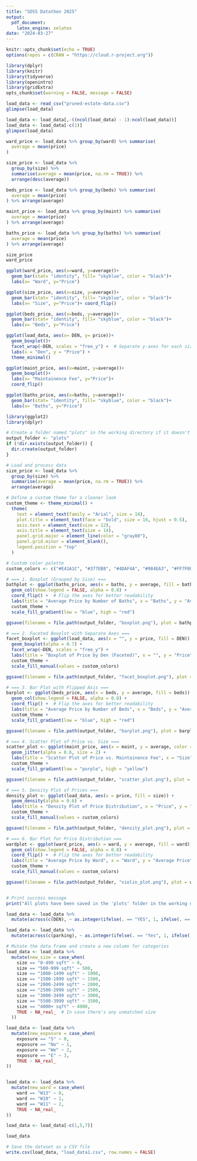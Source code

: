 ```yaml
---
title: "SDSS Datathon 2025"
output: 
  pdf_document:
    latex_engine: xelatex
date: "2024-03-27"
---
```


```r
knitr::opts_chunk$set(echo = TRUE)
options(repos = c(CRAN = "https://cloud.r-project.org"))
```

```r
library(dplyr)
library(knitr)
library(tidyverse)
library(openintro)
library(gridExtra)
opts_chunk$set(warning = FALSE, message = FALSE)
```

```r
load_data <- read_csv("pruned-estate-data.csv")
glimpse(load_data)
```

```r
load_data <- load_data[,-((ncol(load_data) - 1):ncol(load_data))]
load_data <- load_data[-c(1)]
glimpse(load_data)

```

```r
ward_price <- load_data %>% group_by(ward) %>% summarise(
  average = mean(price)
)

size_price <- load_data %>%
  group_by(size) %>%
  summarise(average = mean(price, na.rm = TRUE)) %>%
  arrange(desc(average))

beds_price <- load_data %>% group_by(beds) %>% summarise(
  average = mean(price)
) %>% arrange(average)

maint_price <- load_data %>% group_by(maint) %>% summarise(
  average = mean(price)
) %>% arrange(average)

baths_price <- load_data %>% group_by(baths) %>% summarise(
  average = mean(price)
) %>% arrange(average)

size_price
ward_price

ggplot(ward_price, aes(x=ward, y=average))+
  geom_bar(stat= "identity", fill= "skyblue", color = "black")+ 
  labs(x= "Ward", y="Price")

ggplot(size_price, aes(x=size, y=average))+
  geom_bar(stat= "identity", fill= "skyblue", color = "black")+
  labs(x= "Size", y="Price")+ coord_flip()

ggplot(beds_price, aes(x=beds, y=average))+
  geom_bar(stat= "identity", fill= "skyblue", color = "black")+
  labs(x= "Beds", y="Price")

ggplot(load_data, aes(x= DEN, y= price))+
  geom_boxplot()+
  facet_wrap(~DEN, scales = "free_y") +  # Separate y-axes for each size
  labs(x = "Den", y = "Price") +
  theme_minimal()

ggplot(maint_price, aes(x=maint, y=average))+
  geom_boxplot()+
  labs(x= "Maintainence Fee", y="Price")+
  coord_flip()

ggplot(baths_price, aes(x=baths, y=average))+
  geom_bar(stat= "identity", fill= "skyblue", color = "black")+
  labs(x= "Baths", y="Price")

```
```r
library(ggplot2)
library(dplyr)

# Create a folder named "plots" in the working directory if it doesn't exist
output_folder <- "plots"
if (!dir.exists(output_folder)) {
  dir.create(output_folder)
}

# Load and process data
size_price <- load_data %>%
  group_by(size) %>%
  summarise(average = mean(price, na.rm = TRUE)) %>%
  arrange(average)

# Define a custom theme for a cleaner look
custom_theme <- theme_minimal() +
  theme(
    text = element_text(family = "Arial", size = 14),
    plot.title = element_text(face = "bold", size = 16, hjust = 0.5),
    axis.text = element_text(size = 12),
    axis.title = element_text(size = 14),
    panel.grid.major = element_line(color = "gray80"),
    panel.grid.minor = element_blank(),
    legend.position = "top"
  )

# Custom color palette
custom_colors <- c("#E41A1C", "#377EB8", "#4DAF4A", "#984EA3", "#FF7F00", "#FFFF33", "#A65628", "#F781BF", "#999999")

# === 1. Boxplot (Grouped by Size) ===
bathplot <- ggplot(baths_price, aes(x = baths, y = average, fill = baths)) +
  geom_col(show.legend = FALSE, alpha = 0.8) +
  coord_flip() +  # Flip the axes for better readability
  labs(title = "Average Price by Number of Baths", x = "Baths", y = "Average Price") +
  custom_theme +
  scale_fill_gradient(low = "blue", high = "red")

ggsave(filename = file.path(output_folder, "boxplot.png"), plot = bathplot, width = 8, height = 5, dpi = 300)

# === 2. Faceted Boxplot with Separate Axes ===
facet_boxplot <- ggplot(load_data, aes(x = "", y = price, fill = DEN)) +
  geom_boxplot(alpha = 0.7) +
  facet_wrap(~DEN, scales = "free_y") +
  labs(title = "Boxplot of Price by Den (Faceted)", x = "", y = "Price") +
  custom_theme +
  scale_fill_manual(values = custom_colors)

ggsave(filename = file.path(output_folder, "facet_boxplot.png"), plot = facet_boxplot, width = 10, height = 6, dpi = 300)

# === 3. Bar Plot with Flipped Axis ===
barplot <- ggplot(beds_price, aes(x = beds, y = average, fill = beds)) +
  geom_col(show.legend = FALSE, alpha = 0.8) +
  coord_flip() +  # Flip the axes for better readability
  labs(title = "Average Price by Number of Beds", x = "Beds", y = "Average Price") +
  custom_theme +
  scale_fill_gradient(low = "blue", high = "red")

ggsave(filename = file.path(output_folder, "barplot.png"), plot = barplot, width = 8, height = 5, dpi = 300)

# === 4. Scatter Plot of Price vs. Size ===
scatter_plot <- ggplot(maint_price, aes(x = maint, y = average, color = maint)) +
  geom_jitter(alpha = 0.6, size = 2) +
  labs(title = "Scatter Plot of Price vs. Maintainence Fee", x = "Size", y = "Price") +
  custom_theme +
  scale_fill_gradient(low = "purple", high = "yellow")

ggsave(filename = file.path(output_folder, "scatter_plot.png"), plot = scatter_plot, width = 8, height = 5, dpi = 300)

# === 5. Density Plot of Prices ===
density_plot <- ggplot(load_data, aes(x = price, fill = size)) +
  geom_density(alpha = 0.6) +
  labs(title = "Density Plot of Price Distribution", x = "Price", y = "Density") +
  custom_theme +
  scale_fill_manual(values = custom_colors)

ggsave(filename = file.path(output_folder, "density_plot.png"), plot = density_plot, width = 8, height = 5, dpi = 300)

# === 6. Bar Plot for Price Distribution ===
wardplot <- ggplot(ward_price, aes(x = ward, y = average, fill = ward)) +
  geom_col(show.legend = FALSE, alpha = 0.8) +
  coord_flip() +  # Flip the axes for better readability
  labs(title = "Average Price by Ward", x = "Ward", y = "Average Price") +
  custom_theme +
  scale_fill_manual(values = custom_colors) 

ggsave(filename = file.path(output_folder, "violin_plot.png"), plot = wardplot, width = 8, height = 5, dpi = 300)


# Print success message
print("All plots have been saved in the 'plots' folder in the working directory.")


```

```r
load_data <- load_data %>% 
  mutate(across(c(DEN), ~ as.integer(ifelse(. == "YES", 1, ifelse(. == "No", 0, .)))))

load_data <- load_data %>% 
  mutate(across(c(parking), ~ as.integer(ifelse(. == "Yes", 1, ifelse(. == "N", 0, .)))))

# Mutate the data frame and create a new column for categories
load_data <- load_data %>%
  mutate(new_size = case_when(
    size == "0-499 sqft" ~ 0,
    size == "500-999 sqft" ~ 500,
    size == "1000-1499 sqft" ~ 1000,
    size == "1500-1999 sqft" ~ 1500,
    size == "2000-2499 sqft" ~ 2000,
    size == "2500-2999 sqft" ~ 2500,
    size == "3000-3499 sqft" ~ 3000,
    size == "5500-3999 sqft" ~ 3500,
    size == "4000+ sqft" ~ 4000,
    TRUE ~ NA_real_  # In case there's any unmatched size
  ))

load_data <- load_data %>%
  mutate(new_exposure = case_when(
    exposure == "S" ~ 0,
    exposure == "No" ~ 1,
    exposure == "We" ~ 2,
    exposure == "E" ~ 3,
    TRUE ~ NA_real_
))


load_data <- load_data %>%
  mutate(new_ward = case_when(
    ward == "W13" ~ 0,
    ward == "W10" ~ 1,
    ward == "W11" ~ 2,
    TRUE ~ NA_real_
))

load_data <- load_data[-c(1,5,7)]

load_data
``` 



```r
# Save the dataset as a CSV file
write.csv(load_data, "load_data1.csv", row.names = FALSE)
```


